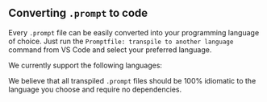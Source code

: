 

## Converting `.prompt` to code

Every `.prompt` file can be easily converted into your programming language of choice. Just run the `Promptfile: transpile to another language` command from VS Code and select your preferred language.

We currently support the following languages:

<Cards children={languages} />

We believe that all transpiled `.prompt` files should be 100% idiomatic to the language you choose and require no dependencies.

